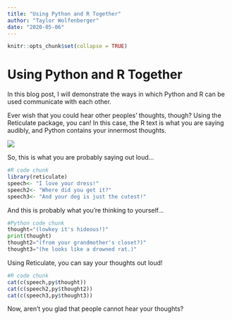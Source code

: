 ```yaml
---
title: "Using Python and R Together"
author: "Taylor Wolfenberger"
date: "2020-05-06"
---
```


```r
knitr::opts_chunk$set(collapse = TRUE)
```

# Using Python and R Together

In this blog post, I will demonstrate the ways in which Python and R can be used communicate with each other. 

Ever wish that you could hear other peoples' thoughts, though? Using the Reticulate package, you can! In this case, the R text is what you are saying audibly, and Python contains your innermost thoughts.

![](/blog/pythonpost_files/thoughts.png)

So, this is what you are probably saying out loud...
```R
#R code chunk
library(reticulate)
speech<- "I love your dress!"
speech2<- "Where did you get it?"
speech3<- "And your dog is just the cutest!"
```

And this is probably what you're thinking to yourself...
```python
#Python code chunk
thought="(lowkey it's hideous!)"
print(thought)
thought2="(from your grandmother's closet?)"
thought3="(he looks like a drowned rat.)"
```

Using Reticulate, you can say your thoughts out loud!
```R
#R code chunk
cat(c(speech,py$thought))
cat(c(speech2,py$thought2))
cat(c(speech3,py$thought3))
```

Now, aren't you glad that people cannot hear your thoughts? 
